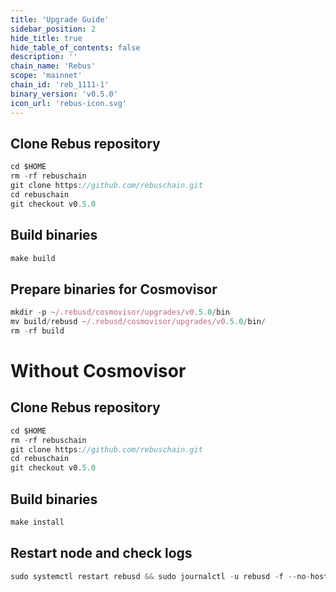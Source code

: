 ```yaml
---
title: 'Upgrade Guide'
sidebar_position: 2
hide_title: true
hide_table_of_contents: false
description: ''
chain_name: 'Rebus'
scope: 'mainnet'
chain_id: 'reb_1111-1'
binary_version: 'v0.5.0'
icon_url: 'rebus-icon.svg'
---
```



<PageTitle
  iconUrl="img/rebus-icon.svg"
  title="Rebus Upgrade Guide"
  chainId="reb_1111-1"
  version="v0.5.0"
/>

## Clone Rebus repository

```js
cd $HOME
rm -rf rebuschain
git clone https://github.com/rebuschain.git
cd rebuschain
git checkout v0.5.0
```

## Build binaries

```js
make build
```

## Prepare binaries for Cosmovisor

```js
mkdir -p ~/.rebusd/cosmovisor/upgrades/v0.5.0/bin
mv build/rebusd ~/.rebusd/cosmovisor/upgrades/v0.5.0/bin/
rm -rf build
```

# Without Cosmovisor

## Clone Rebus repository

```js
cd $HOME
rm -rf rebuschain
git clone https://github.com/rebuschain.git
cd rebuschain
git checkout v0.5.0
```

## Build binaries

```js
make install
```

## Restart node and check logs

```js
sudo systemctl restart rebusd && sudo journalctl -u rebusd -f --no-hostname -o cat
```

